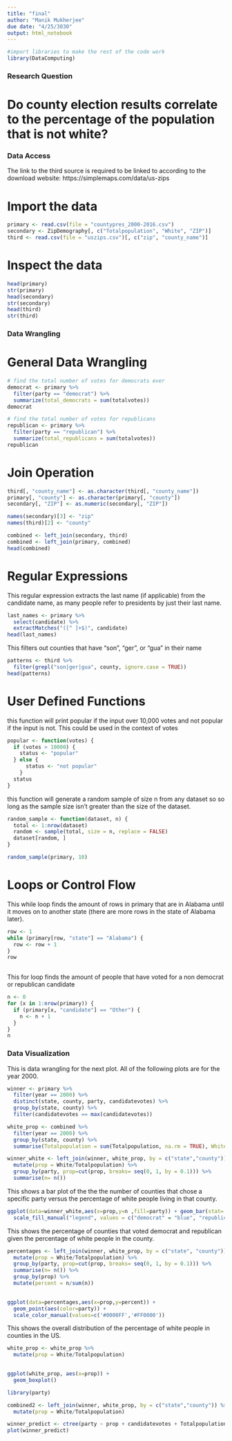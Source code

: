 ```yaml
---
title: "final"
author: "Manik Mukherjee"
due date: "4/25/3030"
output: html_notebook
---
```


```r
#import libraries to make the rest of the code work
library(DataComputing)
```

### Research Question

# Do county election results correlate to the percentage of the population that is not white?

### Data Access

The link to the third source is required to be linked to according to the download website: https://simplemaps.com/data/us-zips

# Import the data
```r
primary <- read.csv(file = "countypres_2000-2016.csv")
secondary <- ZipDemography[, c("Totalpopulation", "White", "ZIP")]
third <- read.csv(file = "uszips.csv")[, c("zip", "county_name")]
```

# Inspect the data
```r
head(primary)
str(primary)
head(secondary)
str(secondary)
head(third)
str(third)
```


### Data Wrangling

# General Data Wrangling

```r
# find the total number of votes for democrats ever
democrat <- primary %>%
  filter(party == "democrat") %>%
  summarize(total_democrats = sum(totalvotes))
democrat

# find the total number of votes for republicans
republican <- primary %>%
  filter(party == "republican") %>%
  summarize(total_republicans = sum(totalvotes))
republican
```

# Join Operation

```r
third[, "county_name"] <- as.character(third[, "county_name"])
primary[, "county"] <- as.character(primary[, "county"])
secondary[, "ZIP"] <- as.numeric(secondary[, "ZIP"])

names(secondary)[3] <- "zip"
names(third)[2] <- "county"
```


```r
combined <- left_join(secondary, third)
combined <- left_join(primary, combined)
head(combined)
```

# Regular Expressions

This regular expression extracts the last name (if applicable) from the candidate name, as many people refer to presidents by just their last name.

```r
last_names <- primary %>%
  select(candidate) %>%
  extractMatches("([^ ]+$)", candidate)
head(last_names)
```

This filters out counties that have "son", "ger", or "gua" in their name

```r
patterns <- third %>%
  filter(grepl("son|ger|gua", county, ignore.case = TRUE))
head(patterns)
```

# User Defined Functions

this function will print popular if the input over 10,000 votes and not popular if the input is not.  This could be used in the context of votes

```r
popular <- function(votes) {
  if (votes > 10000) {
    status <- "popular"
  } else {
      status <- "not popular"
    }
  status
}
```

this function will generate a random sample of size n from any dataset so so long as the sample size isn't greater than the size of the dataset.

```r
random_sample <- function(dataset, n) {
  total <- 1:nrow(dataset)
  random <- sample(total, size = n, replace = FALSE)
  dataset[random, ]
}

random_sample(primary, 10)
``` 

# Loops or Control Flow

This while loop finds the amount of rows in primary that are in Alabama until it moves on to another state (there are more rows in the state of Alabama later). 

```r
row <- 1
while (primary[row, "state"] == "Alabama") {
  row <- row + 1
}
row
  
``` 

This for loop finds the amount of people that have voted for a non democrat or republican candidate

```r
n <- 0
for (x in 1:nrow(primary)) {
  if (primary[x, "candidate"] == "Other") {
    n <- n + 1
  }
}
n
``` 


### Data Visualization

This is data wrangling for the next plot.  All of the following plots are for the year 2000.

```r

winner <- primary %>%
  filter(year == 2000) %>%
  distinct(state, county, party, candidatevotes) %>%
  group_by(state, county) %>%
  filter(candidatevotes == max(candidatevotes))

white_prop <- combined %>%
  filter(year == 2000) %>%
  group_by(state, county) %>%
  summarise(Totalpopulation = sum(Totalpopulation, na.rm = TRUE), White = sum(White, na.rm = TRUE))

winner_white <- left_join(winner, white_prop, by = c("state","county")) %>%
  mutate(prop = White/Totalpopulation) %>%
  group_by(party, prop=cut(prop, breaks= seq(0, 1, by = 0.1))) %>% 
  summarise(n= n())

``` 

This shows a bar plot of the the the number of counties that chose a specific party versus the percentage of white people living in that county.

```r

ggplot(data=winner_white,aes(x=prop,y=n ,fill=party)) + geom_bar(stat='identity',position='dodge', width=.9) +
  scale_fill_manual("legend", values = c("democrat" = "blue", "republican" = "red"))

``` 

This shows the percentage of counties that voted democrat and republican given the percentage of white people in the county.

```r
percentages <- left_join(winner, white_prop, by = c("state", "county")) %>%
  mutate(prop = White/Totalpopulation) %>%
  group_by(party, prop=cut(prop, breaks= seq(0, 1, by = 0.1))) %>% 
  summarise(n= n()) %>%
  group_by(prop) %>%
  mutate(percent = n/sum(n))
  

ggplot(data=percentages,aes(x=prop,y=percent)) + 
  geom_point(aes(color=party)) +
  scale_color_manual(values=c('#0000FF','#FF0000'))

``` 

This shows the overall distribution of the percentage of white people in counties in the US.

```r
white_prop <- white_prop %>%
  mutate(prop = White/Totalpopulation)
  

ggplot(white_prop, aes(x=prop)) +
  geom_boxplot()

``` 


```r
library(party)

combined2 <- left_join(winner, white_prop, by = c("state","county")) %>%
  mutate(prop = White/Totalpopulation)

winner_predict <- ctree(party ~ prop + candidatevotes + Totalpopulation, data = combined2)
plot(winner_predict)

``` 

